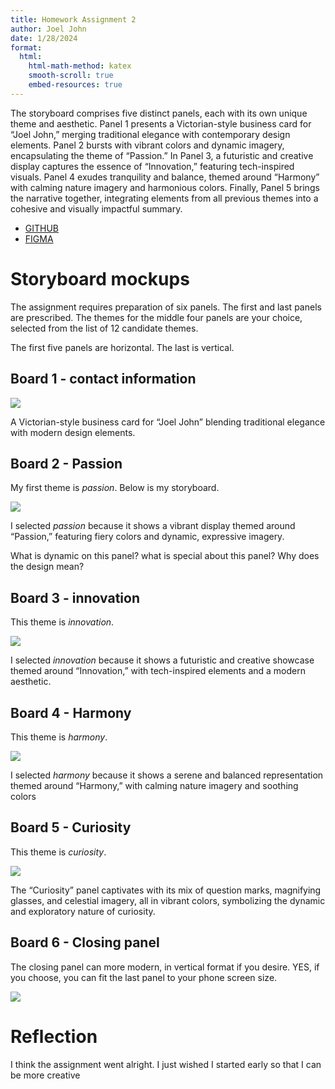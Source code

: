 ```yaml
---
title: Homework Assignment 2
author: Joel John
date: 1/28/2024
format:
  html:
    html-math-method: katex
    smooth-scroll: true
    embed-resources: true
---
```


The storyboard comprises five distinct panels, each with its own unique theme and aesthetic. Panel 1 presents a Victorian-style business card for "Joel John," merging traditional elegance with contemporary design elements. Panel 2 bursts with vibrant colors and dynamic imagery, encapsulating the theme of "Passion." In Panel 3, a futuristic and creative display captures the essence of "Innovation," featuring tech-inspired visuals. Panel 4 exudes tranquility and balance, themed around "Harmony" with calming nature imagery and harmonious colors. Finally, Panel 5 brings the narrative together, integrating elements from all previous themes into a cohesive and visually impactful summary.

* [GITHUB](https://github.com/cmsc-vcu/cmsc475-sp2024-hw2-johnjm2)
* [FIGMA](https://www.figma.com/file/hdiIDvrGKiYLVyQBGiZdVR/Storyboard-Creator-(Community)?type=design&node-id=0%3A1&mode=design&t=VF9FyVMif5FdjJk1-1)



# Storyboard mockups

The assignment requires preparation of six panels.  The first and last panels are prescribed.  The themes for the middle four panels
are your choice, selected from the list of 12 candidate themes.

The first five panels are horizontal.  The last is vertical.

## Board 1 - contact information

![](assets/calling_card.png)

A Victorian-style business card for "Joel John" blending traditional elegance with modern design elements.

## Board 2 - Passion

My first theme is *passion*.  Below is my storyboard.

![](assets/passion.png)


I selected *passion* because it shows a vibrant display themed around "Passion," featuring fiery colors and dynamic, expressive imagery.

What is dynamic on this panel? what is special about this panel? Why does the design mean?

## Board 3 - innovation

This theme is *innovation*.

![](assets/innovation.png)

I selected *innovation* because it shows a futuristic and creative showcase themed around "Innovation," with tech-inspired elements and a modern aesthetic.

## Board 4 - Harmony

This theme is *harmony*.

![](assets/harmony.png)



I selected *harmony* because it shows a serene and balanced representation themed around "Harmony," with calming nature imagery and soothing colors

## Board 5 - Curiosity

This theme is *curiosity*.

![](assets/curiosity.png)


The "Curiosity" panel captivates with its mix of question marks, magnifying glasses, and celestial imagery, all in vibrant colors, symbolizing the dynamic and exploratory nature of curiosity.

## Board 6 - Closing panel

The closing panel can more modern, in vertical format if you desire.  YES, if you choose, you can fit the last panel to your phone screen size.

![](assets/conclusion.png)

# Reflection

I think the assignment went alright. I just wished I started early so that I can be more creative